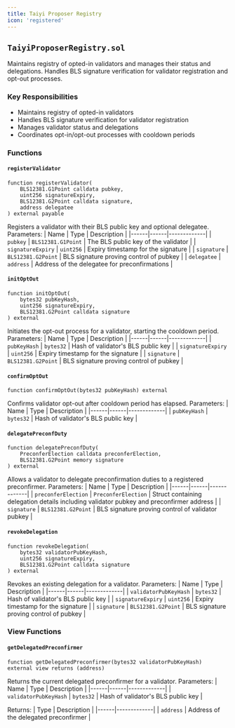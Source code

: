 ```yaml
---
title: Taiyi Proposer Registry
icon: 'registered'
---
```


## `TaiyiProposerRegistry.sol`
Maintains registry of opted-in validators and manages their status and delegations. Handles BLS signature verification for validator registration and opt-out processes.

### Key Responsibilities
- Maintains registry of opted-in validators
- Handles BLS signature verification for validator registration
- Manages validator status and delegations
- Coordinates opt-in/opt-out processes with cooldown periods

### Functions
#### `registerValidator`
```solidity
function registerValidator(
    BLS12381.G1Point calldata pubkey,
    uint256 signatureExpiry,
    BLS12381.G2Point calldata signature,
    address delegatee
) external payable
```
Registers a validator with their BLS public key and optional delegatee.
Parameters:
| Name | Type | Description |
|------|------|-------------|
| `pubkey` | `BLS12381.G1Point` | The BLS public key of the validator |
| `signatureExpiry` | `uint256` | Expiry timestamp for the signature |
| `signature` | `BLS12381.G2Point` | BLS signature proving control of pubkey |
| `delegatee` | `address` | Address of the delegatee for preconfirmations |

#### `initOptOut`
```solidity
function initOptOut(
    bytes32 pubKeyHash,
    uint256 signatureExpiry,
    BLS12381.G2Point calldata signature
) external
```
Initiates the opt-out process for a validator, starting the cooldown period.
Parameters:
| Name | Type | Description |
|------|------|-------------|
| `pubKeyHash` | `bytes32` | Hash of validator's BLS public key |
| `signatureExpiry` | `uint256` | Expiry timestamp for the signature |
| `signature` | `BLS12381.G2Point` | BLS signature proving control of pubkey |

#### `confirmOptOut`
```solidity
function confirmOptOut(bytes32 pubKeyHash) external
```
Confirms validator opt-out after cooldown period has elapsed.
Parameters:
| Name | Type | Description |
|------|------|-------------|
| `pubKeyHash` | `bytes32` | Hash of validator's BLS public key |

#### `delegatePreconfDuty`
```solidity
function delegatePreconfDuty(
    PreconferElection calldata preconferElection,
    BLS12381.G2Point memory signature
) external
```
Allows a validator to delegate preconfirmation duties to a registered preconfirmer.
Parameters:
| Name | Type | Description |
|------|------|-------------|
| `preconferElection` | `PreconferElection` | Struct containing delegation details including validator pubkey and preconfirmer address |
| `signature` | `BLS12381.G2Point` | BLS signature proving control of validator pubkey |

#### `revokeDelegation`
```solidity
function revokeDelegation(
    bytes32 validatorPubKeyHash,
    uint256 signatureExpiry,
    BLS12381.G2Point calldata signature
) external
```
Revokes an existing delegation for a validator.
Parameters:
| Name | Type | Description |
|------|------|-------------|
| `validatorPubKeyHash` | `bytes32` | Hash of validator's BLS public key |
| `signatureExpiry` | `uint256` | Expiry timestamp for the signature |
| `signature` | `BLS12381.G2Point` | BLS signature proving control of pubkey |

### View Functions

#### `getDelegatedPreconfirmer`
```solidity
function getDelegatedPreconfirmer(bytes32 validatorPubKeyHash) external view returns (address)
```
Returns the current delegated preconfirmer for a validator.
Parameters:
| Name | Type | Description |
|------|------|-------------|
| `validatorPubKeyHash` | `bytes32` | Hash of validator's BLS public key |

Returns:
| Type | Description |
|------|-------------|
| `address` | Address of the delegated preconfirmer |


